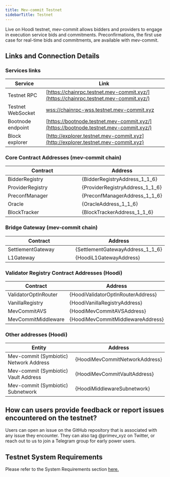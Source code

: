 ```yaml
---
title: Mev-commit Testnet
sidebarTitle: Testnet
---
```


Live on Hoodi testnet, mev-commit allows bidders and providers to engage in execution service bids and commitments. Preconfirmations, the first use case for real-time bids and commitments, are available with mev-commit.

## **Links and Connection Details**

### **Services links**

| Service           | Link                                                                                           |
| ----------------- | ---------------------------------------------------------------------------------------------- |
| Testnet RPC       | [https://chainrpc.testnet.mev-commit.xyz/](https://chainrpc.testnet.mev-commit.xyz/)           |
| Testnet WebSocket | [wss://chainrpc-wss.testnet.mev-commit.xyz](wss://chainrpc-wss.testnet.mev-commit.xyz)         |
| Bootnode endpoint | [https://bootnode.testnet.mev-commit.xyz/](https://bootnode.testnet.mev-commit.xyz/)           |
| Block explorer    | [http://explorer.testnet.mev-commit.xyz](http://explorer.testnet.mev-commit.xyz)               |

### **Core Contract Addresses (mev-commit chain)**


<table>
  <thead>
    <tr>
      <th width="299">Contract</th>
      <th>Address</th>
    </tr>
  </thead>
  <tbody>
    <tr>
      <td>BidderRegistry</td>
      <td>{BidderRegistryAddress_1_1_6}</td>
    </tr>
    <tr>
      <td>ProviderRegistry</td>
      <td>{ProviderRegistryAddress_1_1_6}</td>
    </tr>
    <tr>
      <td>PreconfManager</td>
      <td>{PreconfManagerAddress_1_1_6}</td>
    </tr>
    <tr>
      <td>Oracle</td>
      <td>{OracleAddress_1_1_6}</td>
    </tr>
    <tr>
      <td>BlockTracker</td>
      <td>{BlockTrackerAddress_1_1_6}</td>
    </tr>
  </tbody>
</table>

### **Bridge Gateway (mev-commit chain)**


<table>
  <thead>
    <tr>
      <th width="299">Contract</th>
      <th>Address</th>
    </tr>
  </thead>
  <tbody>
    <tr>
      <td>SettlementGateway</td>
      <td>{SettlementGatewayAddress_1_1_6}</td>
    </tr>
    <tr>
      <td>L1Gateway</td>
      <td>{HoodiL1GatewayAddress}</td>
    </tr>
  </tbody>
</table>


### **Validator Registry Contract Addresses (Hoodi)**


<table>
  <thead>
    <tr>
      <th width="299">Contract</th>
      <th>Address</th>
    </tr>
  </thead>
  <tbody>
    <tr>
      <td>ValidatorOptInRouter</td>
      <td>{HoodiValidatorOptInRouterAddress}</td>
    </tr>
    <tr>
      <td>VanillaRegistry</td>
      <td>{HoodiVanillaRegistryAddress}</td>
    </tr>
    <tr>
      <td>MevCommitAVS</td>
      <td>{HoodiMevCommitAVSAddress}</td>
    </tr>
    <tr>
      <td>MevCommitMiddleware</td>
      <td>{HoodiMevCommitMiddlewareAddress}</td>
    </tr>
  </tbody>
</table>

### **Other addresses (Hoodi)**


<table>
  <thead>
    <tr>
      <th width="299">Entity</th>
      <th>Address</th>
    </tr>
  </thead>
  <tbody>
    <tr>
      <td>Mev-commit (Symbiotic) Network Address</td>
      <td>{HoodiMevCommitNetworkAddress}</td>
    </tr>
    <tr>
      <td>Mev-commit (Symbiotic) Vault Address</td>
      <td>{HoodiMevCommitVaultAddress}</td>
    </tr>
    <tr>
      <td>Mev-commit (Symbiotic) Subnetwork</td>
      <td>{HoodiMiddlewareSubnetwork}</td>
    </tr>
  </tbody>
</table>


## How can users provide feedback or report issues encountered on the testnet?

Users can open an issue on the GitHub repository that is associated with any issue they encounter. They can also tag @primev_xyz on Twitter, or reach out to us to join a Telegram group for early power users.

## Testnet System Requirements

Please refer to the System Requirements section [here.](/v1.1.0/developers/system-requirements)
